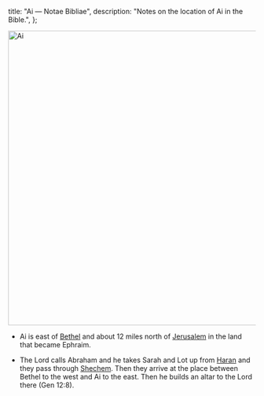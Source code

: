   title: "Ai — Notae Bibliae",
  description: "Notes on the location of Ai in the Bible.",
};

<Initial text="Ai" />

<Image
  className="sepia rounded"
  src="/places/ai.jpg"
  alt="Ai"
  width="600"
  height="600"
/>

- Ai is east of [Bethel](/places/old-testament/genesis/bethel) and about 12 miles north of [Jerusalem](/places/old-testament/genesis/jerusalem) in the land that became Ephraim.

- The Lord calls Abraham and he takes Sarah and Lot up from [Haran](/places/old-testament/genesis/haran) and they pass through [Shechem](/places/old-testament/genesis/shechem). Then they arrive at the place between Bethel to the west and Ai to the east. Then he builds an altar to the Lord there (Gen 12:8).
